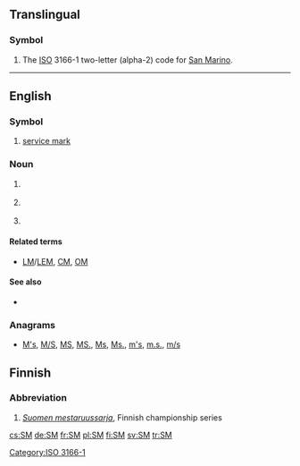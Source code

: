 {{also|.sm|sm|Sm|℠|S. M.}}
==Translingual==

===Symbol===
{{head|mul|symbol}}
# The [[ISO]] 3166-1 two-letter (alpha-2) code for [[San Marino]].

[[Category:ISO 3166-1]]
----
==English==
{{wikipedia}}

===Symbol===
{{en-symbol}}

# [[service mark]]

===Noun===
{{en-noun}}

# {{context|US|space science|lang=en}} {{initialism of|w:service module|service module|lang=en}}
# {{context|music|lang=en}} {{initialism of|short meter|lang=en}}
# {{context|science fiction|lang=en}} {{initialism of|space marines|lang=en}}

====Related terms====
* {{sense|Service module}} [[LM]]/[[LEM]], [[CM]], [[OM]]

====See also====
* {{sense|Service module}} {{projectlink|wikipedia|Service Module}}

===Anagrams===
* [[M's#English|M's]], [[M/S#English|M/S]], [[MS#English|MS]], [[MS.#English|MS.]], [[Ms#English|Ms]], [[Ms.#English|Ms.]], [[m's#English|m's]], [[m.s.#English|m.s.]], [[m/s#English|m/s]]

==Finnish==

===Abbreviation===
{{rfc-header|Abbreviation}}
{{fi-abbr}}

# ''[[Suomen mestaruussarja]]'', Finnish championship series

[[cs:SM]]
[[de:SM]]
[[fr:SM]]
[[pl:SM]]
[[fi:SM]]
[[sv:SM]]
[[tr:SM]]